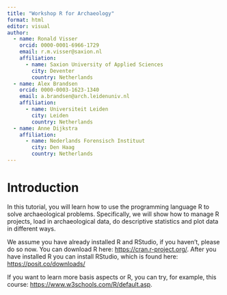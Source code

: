 ```yaml
---
title: "Workshop R for Archaeology"
format: html
editor: visual
author:
  - name: Ronald Visser
    orcid: 0000-0001-6966-1729
    email: r.m.visser@saxion.nl
    affiliation: 
      - name: Saxion University of Applied Sciences
        city: Deventer
        country: Netherlands
  - name: Alex Brandsen
    orcid: 0000-0003-1623-1340
    email: a.brandsen@arch.leidenuniv.nl
    affiliation: 
      - name: Universiteit Leiden
        city: Leiden
        country: Netherlands
  - name: Anne Dijkstra
    affiliation: 
      - name: Nederlands Forensisch Instituut
        city: Den Haag
        country: Netherlands
---
```


# Introduction

In this tutorial, you will learn how to use the programming language R to solve archaeological problems. Specifically, we will show how to manage R projects, load in archaeological data, do descriptive statistics and plot data in different ways.

We assume you have already installed R and RStudio, if you haven't, please do so now. You can download R here: <https://cran.r-project.org/>. After you have installed R you can install RStudio, which is found here: <https://posit.co/downloads/>

If you want to learn more basis aspects or R, you can try, for example, this course: <https://www.w3schools.com/R/default.asp>.
